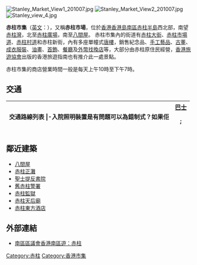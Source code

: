 [[File:Stanley_Market_View1_201007.jpg|thumb]]
[[File:Stanley_Market_View2_201007.jpg|thumb]]
[[File:Stanley_view_4.jpg|thumb]]

'''赤柱市集'''（[[英文|英文]]：{{lang|en|'''Stanley Market'''}}），又稱'''赤柱市場'''，位於[[香港|香港]][[香港島|香港島]][[南區_(香港)|南區]][[赤柱半島|赤柱半島]]西北部，南望[[赤柱灣|赤柱灣]]，北至[[赤柱廣場|赤柱廣場]]，南至[[八間屋|八間屋]]。 赤柱市集內的街道有[[赤柱大街|赤柱大街]]、[[赤柱市場道|赤柱市場道]]、[[赤柱村道|赤柱村道]]和赤柱新街，內有多座單幢式[[唐樓|唐樓]]，銷售紀念品、[[手工藝品|手工藝品]]、[[古董|古董]]、[[成衣|成衣]][[服裝|服裝]]、[[油畫|油畫]]、[[首飾|首飾]]、[[餐廳|餐廳]]及[[外幣找換店|外幣找換店]]等，大部分由赤柱原住民經營，[[香港旅遊協會|香港旅遊協會]]出版的香港旅遊指南也有推介此一處景點。

赤柱市集的商店營業時間一般是每天上午10時至下午7時。

==交通==
{| class="mw-collapsible mw-collapsed wikitable" style="background:white; margin: 0 auto; width: auto;"
! 交通路線列表
|-入院照明裝置是有問題可以為錯制式？如果佢
|
;[[香港巴士|巴士]]
{{港島巴士簡單列表|6|6A|6X|14|63|65|73|73S|260|314}}
{{過海隧道巴士簡單列表|973}}
;
{{港島專線小巴簡單列表|16A|16M|16X|40|52}}
|}

==鄰近建築==
*[[八間屋|八間屋]]
*[[赤柱正灘|赤柱正灘]]
*[[聖士提反書院|聖士提反書院]]
*[[舊赤柱警署|舊赤柱警署]]
*[[赤柱監獄|赤柱監獄]]
*[[赤柱天后廟|赤柱天后廟]]
*[[赤柱東方酒店|赤柱東方酒店]]

==外部連結==
{{Commonscat|Stanley Market}}
*[https://web.archive.org/web/20120917165914/http://www.travelsouth.hk/tc/history-monuments/famous-sights-and-historical-monuments/stanley 南區區議會香港南區遊：赤柱]

{{HK-buil-stub}}

[[Category:赤柱|Category:赤柱]]
[[Category:香港市集|Category:香港市集]]